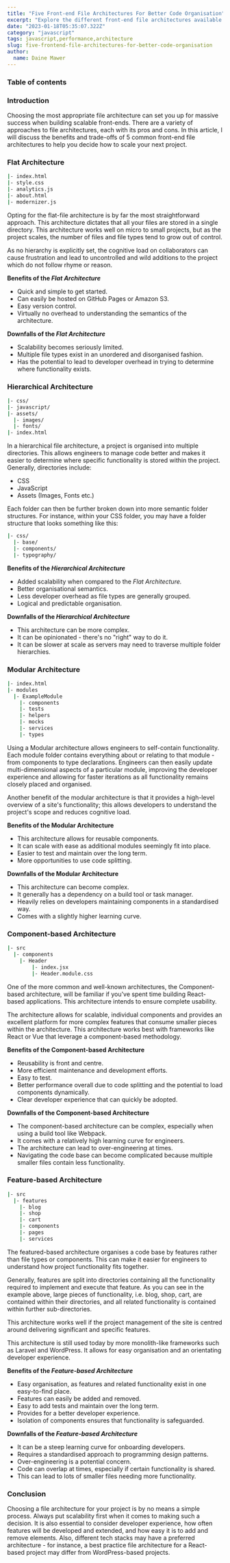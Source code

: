 ```yaml
---
title: "Five Front-end File Architectures For Better Code Organisation"
excerpt: "Explore the different front-end file architectures available to you, including flat, hierarchical, modular, component-based, and feature-based. Consider the size, complexity, and needs of your team when choosing the best file architecture for your project. Find out which approach works best for your project to better organize and maintain your code."
date: "2023-01-18T05:35:07.322Z"
category: "javascript"
tags: javascript,performance,architecture
slug: five-frontend-file-architectures-for-better-code-organisation
author:
  name: Daine Mawer
---
```


### Table of contents

### Introduction

Choosing the most appropriate file architecture can set you up for massive success when building scalable front-ends. There are a variety of approaches to file architectures, each with its pros and cons. In this article, I will discuss the benefits and trade-offs of 5 common front-end file architectures to help you decide how to scale your next project.

### Flat Architecture

```fileconvention.bash
|- index.html
|- style.css
|- analytics.js
|- about.html
|- modernizer.js
```

Opting for the flat-file architecture is by far the most straightforward approach. This architecture dictates that all your files are stored in a single directory. This architecture works well on micro to small projects, but as the project scales, the number of files and file types tend to grow out of control.

As no hierarchy is explicitly set, the cognitive load on collaborators can cause frustration and lead to uncontrolled and wild additions to the project which do not follow rhyme or reason.

**Benefits of the _Flat Architecture_**

- Quick and simple to get started.
- Can easily be hosted on GitHub Pages or Amazon S3.
- Easy version control.
- Virtually no overhead to understanding the semantics of the architecture.

**Downfalls of the _Flat Architecture_**

- Scalability becomes seriously limited.
- Multiple file types exist in an unordered and disorganised fashion.
- Has the potential to lead to developer overhead in trying to determine where functionality exists.

### Hierarchical Architecture

```bash
|- css/
|- javascript/
|- assets/
  |- images/
  |- fonts/
|- index.html
```

In a hierarchical file architecture, a project is organised into multiple directories. This allows engineers to manage code better and makes it easier to determine where specific functionality is stored within the project. Generally, directories include:

- CSS
- JavaScript
- Assets (Images, Fonts etc.)

Each folder can then be further broken down into more semantic folder structures. For instance, within your CSS folder, you may have a folder structure that looks something like this:

```bash
|- css/
  |- base/
  |- components/
  |- typography/
```

**Benefits of the _Hierarchical Architecture_**

- Added scalability when compared to the _Flat Architecture._
- Better organisational semantics.
- Less developer overhead as file types are generally grouped.
- Logical and predictable organisation.

**Downfalls of the _Hierarchical Architecture_**

- This architecture can be more complex.
- It can be opinionated - there's no "right" way to do it.
- It can be slower at scale as servers may need to traverse multiple folder hierarchies.

### Modular Architecture

```bash
|- index.html
|- modules
  |- ExampleModule
    |- components
    |- tests
    |- helpers
    |- mocks
    |- services
    |- types
```

Using a Modular architecture allows engineers to self-contain functionality. Each module folder contains everything about or relating to that module - from components to type declarations. Engineers can then easily update multi-dimensional aspects of a particular module, improving the developer experience and allowing for faster iterations as all functionality remains closely placed and organised.

Another benefit of the modular architecture is that it provides a high-level overview of a site's functionality; this allows developers to understand the project's scope and reduces cognitive load.

**Benefits of the Modular Architecture**

- This architecture allows for reusable components.
- It can scale with ease as additional modules seemingly fit into place.
- Easier to test and maintain over the long term.
- More opportunities to use code splitting.

**Downfalls of the Modular Architecture**

- This architecture can become complex.
- It generally has a dependency on a build tool or task manager.
- Heavily relies on developers maintaining components in a standardised way.
- Comes with a slightly higher learning curve.

### Component-based Architecture

```bash
|- src
  |- components
    |- Header
    	|- index.jsx
    	|- Header.module.css
```

One of the more common and well-known architectures, the Component-based architecture, will be familiar if you've spent time building React-based applications. This architecture intends to ensure complete usability.

The architecture allows for scalable, individual components and provides an excellent platform for more complex features that consume smaller pieces within the architecture. This architecture works best with frameworks like React or Vue that leverage a component-based methodology.

**Benefits of the Component-based Architecture**

- Reusability is front and centre.
- More efficient maintenance and development efforts.
- Easy to test.
- Better performance overall due to code splitting and the potential to load components dynamically.
- Clear developer experience that can quickly be adopted.

**Downfalls of the Component-based Architecture**

- The component-based architecture can be complex, especially when using a build tool like Webpack.
- It comes with a relatively high learning curve for engineers.
- The architecture can lead to over-engineering at times.
- Navigating the code base can become complicated because multiple smaller files contain less functionality.

### Feature-based Architecture

```bash
|- src
  |- features
    |- blog
    |- shop
    |- cart
    |- components
    |- pages
    |- services
```

The featured-based architecture organises a code base by features rather than file types or components. This can make it easier for engineers to understand how project functionality fits together.

Generally, features are split into directories containing all the functionality required to implement and execute that feature. As you can see in the example above, large pieces of functionality, i.e. blog, shop, cart, are contained within their directories, and all related functionality is contained within further sub-directories.

This architecture works well if the project management of the site is centred around delivering significant and specific features.

This architecture is still used today by more monolith-like frameworks such as Laravel and WordPress. It allows for easy organisation and an orientating developer experience.

**Benefits of the _Feature-based Architecture_**

- Easy organisation, as features and related functionality exist in one easy-to-find place.
- Features can easily be added and removed.
- Easy to add tests and maintain over the long term.
- Provides for a better developer experience.
- Isolation of components ensures that functionality is safeguarded.

**Downfalls of the _Feature-based Architecture_**

- It can be a steep learning curve for onboarding developers.
- Requires a standardised approach to programming design patterns.
- Over-engineering is a potential concern.
- Code can overlap at times, especially if certain functionality is shared.
- This can lead to lots of smaller files needing more functionality.

### Conclusion

Choosing a file architecture for your project is by no means a simple process. Always put scalability first when it comes to making such a decision. It is also essential to consider developer experience, how often features will be developed and extended, and how easy it is to add and remove elements. Also, different tech stacks may have a preferred architecture - for instance, a best practice file architecture for a React-based project may differ from WordPress-based projects.
